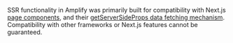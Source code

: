 <Callout>

SSR functionality in Amplify was primarily built for compatibility with Next.js [page components](https://nextjs.org/docs/basic-features/pages), and their [getServerSideProps data fetching mechanism](https://nextjs.org/docs/basic-features/data-fetching/get-server-side-props). Compatibility with other frameworks or Next.js features cannot be guaranteed.

</Callout>